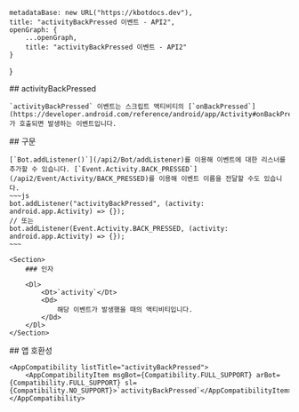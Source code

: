 
    metadataBase: new URL("https://kbotdocs.dev"),
    title: "activityBackPressed 이벤트 - API2",
    openGraph: {
        ...openGraph,
        title: "activityBackPressed 이벤트 - API2"
    }
}

<Section>
    ## activityBackPressed

    `activityBackPressed` 이벤트는 스크립트 액티비티의 [`onBackPressed`](https://developer.android.com/reference/android/app/Activity#onBackPressed())가 호출되면 발생하는 이벤트입니다.
</Section>
<Section>
    ## 구문

    [`Bot.addListener()`](/api2/Bot/addListener)를 이용해 이벤트에 대한 리스너를 추가할 수 있습니다. [`Event.Activity.BACK_PRESSED`](/api2/Event/Activity/BACK_PRESSED)를 이용해 이벤트 이름을 전달할 수도 있습니다.
    ~~~js
    bot.addListener("activityBackPressed", (activity: android.app.Activity) => {});
    // 또는
    bot.addListener(Event.Activity.BACK_PRESSED, (activity: android.app.Activity) => {});
    ~~~

    <Section>
        ### 인자

        <Dl>
            <Dt>`activity`</Dt>
            <Dd>
                해당 이벤트가 발생했을 때의 액티비티입니다.
            </Dd>
        </Dl>
    </Section>
</Section>
<Section>
    ## 앱 호환성

    <AppCompatibility listTitle="activityBackPressed">
        <AppCompatibilityItem msgBot={Compatibility.FULL_SUPPORT} arBot={Compatibility.FULL_SUPPORT} sl={Compatibility.NO_SUPPORT}>`activityBackPressed`</AppCompatibilityItem>
    </AppCompatibility>
</Section>